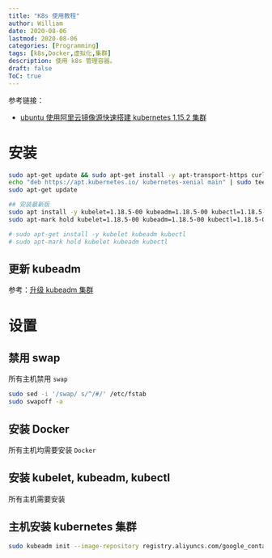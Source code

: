 ```yaml
---
title: "K8s 使用教程"
author: William
date: 2020-08-06
lastmod: 2020-08-06
categories: [Programming]
tags: [k8s,Docker,虚拟化,集群]
description: 使用 k8s 管理容器。 
draft: false
ToC: true
---
```


参考链接：

- [ubuntu 使用阿里云镜像源快速搭建 kubernetes 1.15.2 集群](https://www.cnblogs.com/xiao987334176/p/11317844.html)

# 安装

```bash
sudo apt-get update && sudo apt-get install -y apt-transport-https curl
echo "deb https://apt.kubernetes.io/ kubernetes-xenial main" | sudo tee /etc/apt/sources.list.d/kubernetes.list
sudo apt-get update

## 安装最新版
sudo apt install -y kubelet=1.18.5-00 kubeadm=1.18.5-00 kubectl=1.18.5-00
sudo apt-mark hold kubelet=1.18.5-00 kubeadm=1.18.5-00 kubectl=1.18.5-00

# sudo apt-get install -y kubelet kubeadm kubectl
# sudo apt-mark hold kubelet kubeadm kubectl
```

## 更新 kubeadm

参考：[升级 kubeadm 集群](https://kubernetes.io/zh/docs/tasks/administer-cluster/kubeadm/kubeadm-upgrade/)

# 设置

## 禁用 swap

所有主机禁用 `swap`

```bash
sudo sed -i '/swap/ s/^/#/' /etc/fstab
sudo swapoff -a
```

## 安装 Docker

所有主机均需要安装 `Docker`

## 安装 kubelet, kubeadm, kubectl

所有主机需要安装

## 主机安装 kubernetes 集群

```bash
sudo kubeadm init --image-repository registry.aliyuncs.com/google_containers --kubernetes-version v1.18.5 --pod-network-cidr=192.169.0.0/16 | tee /etc/kube-server-key
```

